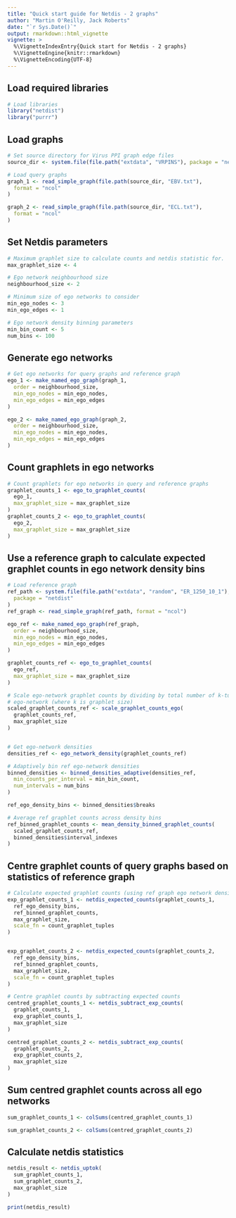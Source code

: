 ```yaml
---
title: "Quick start guide for Netdis - 2 graphs"
author: "Martin O'Reilly, Jack Roberts"
date: "`r Sys.Date()`"
output: rmarkdown::html_vignette
vignette: >
  %\VignetteIndexEntry{Quick start for Netdis - 2 graphs}
  %\VignetteEngine{knitr::rmarkdown}
  %\VignetteEncoding{UTF-8}
---
```


## Load required libraries
```r
# Load libraries
library("netdist")
library("purrr")
```

## Load graphs
```r
# Set source directory for Virus PPI graph edge files
source_dir <- system.file(file.path("extdata", "VRPINS"), package = "netdist")

# Load query graphs
graph_1 <- read_simple_graph(file.path(source_dir, "EBV.txt"),
  format = "ncol"
)

graph_2 <- read_simple_graph(file.path(source_dir, "ECL.txt"),
  format = "ncol"
)
```

## Set Netdis parameters
```r
# Maximum graphlet size to calculate counts and netdis statistic for.
max_graphlet_size <- 4

# Ego network neighbourhood size
neighbourhood_size <- 2

# Minimum size of ego networks to consider
min_ego_nodes <- 3
min_ego_edges <- 1

# Ego network density binning parameters
min_bin_count <- 5
num_bins <- 100
```

## Generate ego networks
```r
# Get ego networks for query graphs and reference graph
ego_1 <- make_named_ego_graph(graph_1,
  order = neighbourhood_size,
  min_ego_nodes = min_ego_nodes,
  min_ego_edges = min_ego_edges
)

ego_2 <- make_named_ego_graph(graph_2,
  order = neighbourhood_size,
  min_ego_nodes = min_ego_nodes,
  min_ego_edges = min_ego_edges
)
```

## Count graphlets in ego networks
```r
# Count graphlets for ego networks in query and reference graphs
graphlet_counts_1 <- ego_to_graphlet_counts(
  ego_1,
  max_graphlet_size = max_graphlet_size
)
graphlet_counts_2 <- ego_to_graphlet_counts(
  ego_2,
  max_graphlet_size = max_graphlet_size
)
```

## Use a reference graph to calculate expected graphlet counts in ego network density bins
```r
# Load reference graph
ref_path <- system.file(file.path("extdata", "random", "ER_1250_10_1"),
  package = "netdist"
)
ref_graph <- read_simple_graph(ref_path, format = "ncol")

ego_ref <- make_named_ego_graph(ref_graph,
  order = neighbourhood_size,
  min_ego_nodes = min_ego_nodes,
  min_ego_edges = min_ego_edges
)

graphlet_counts_ref <- ego_to_graphlet_counts(
  ego_ref,
  max_graphlet_size = max_graphlet_size
)

# Scale ego-network graphlet counts by dividing by total number of k-tuples in
# ego-network (where k is graphlet size)
scaled_graphlet_counts_ref <- scale_graphlet_counts_ego(
  graphlet_counts_ref,
  max_graphlet_size
)


# Get ego-network densities
densities_ref <- ego_network_density(graphlet_counts_ref)

# Adaptively bin ref ego-network densities
binned_densities <- binned_densities_adaptive(densities_ref,
  min_counts_per_interval = min_bin_count,
  num_intervals = num_bins
)

ref_ego_density_bins <- binned_densities$breaks

# Average ref graphlet counts across density bins
ref_binned_graphlet_counts <- mean_density_binned_graphlet_counts(
  scaled_graphlet_counts_ref,
  binned_densities$interval_indexes
)
```


## Centre graphlet counts of query graphs based on statistics of reference graph
```r
# Calculate expected graphlet counts (using ref graph ego network density bins)
exp_graphlet_counts_1 <- netdis_expected_counts(graphlet_counts_1,
  ref_ego_density_bins,
  ref_binned_graphlet_counts,
  max_graphlet_size,
  scale_fn = count_graphlet_tuples
)


exp_graphlet_counts_2 <- netdis_expected_counts(graphlet_counts_2,
  ref_ego_density_bins,
  ref_binned_graphlet_counts,
  max_graphlet_size,
  scale_fn = count_graphlet_tuples
)

# Centre graphlet counts by subtracting expected counts
centred_graphlet_counts_1 <- netdis_subtract_exp_counts(
  graphlet_counts_1,
  exp_graphlet_counts_1,
  max_graphlet_size
)

centred_graphlet_counts_2 <- netdis_subtract_exp_counts(
  graphlet_counts_2,
  exp_graphlet_counts_2,
  max_graphlet_size
)
```

## Sum centred graphlet counts across all ego networks
```r
sum_graphlet_counts_1 <- colSums(centred_graphlet_counts_1)

sum_graphlet_counts_2 <- colSums(centred_graphlet_counts_2)
```

## Calculate netdis statistics
```r

netdis_result <- netdis_uptok(
  sum_graphlet_counts_1,
  sum_graphlet_counts_2,
  max_graphlet_size
)

print(netdis_result)
```
